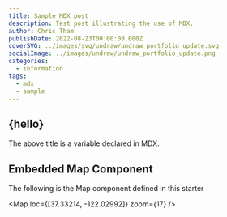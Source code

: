 ```yaml
---
title: Sample MDX post
description: Test post illustrating the use of MDX.
author: Chris Tham
publishDate: 2022-08-23T00:00:00.000Z
coverSVG: ../images/svg/undraw/undraw_portfolio_update.svg
socialImage: ../images/undraw/undraw_portfolio_update.png
categories:
  - information
tags:
  - mdx
  - sample
---
```




## {hello}

The above title is a variable declared in MDX.

## Embedded Map Component

The following is the Map component defined in this starter

<Map loc={[37.33214, -122.02992]} zoom={17} />
